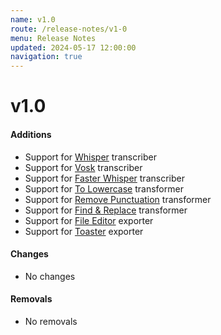 ```yaml
---
name: v1.0
route: /release-notes/v1-0
menu: Release Notes
updated: 2024-05-17 12:00:00
navigation: true
---
```


# v1.0

#### Additions

- Support for [Whisper](/transcribers/whisper) transcriber
- Support for [Vosk](/transcribers/vosk) transcriber
- Support for [Faster Whisper](/transcribers/faster-whisper) transcriber
- Support for [To Lowercase](/transformers/to-lowercase) transformer
- Support for [Remove Punctuation](/transformers/remove-punctuation) transformer
- Support for [Find & Replace](/transformers/find-replace) transformer
- Support for [File Editor](/exporters/file-editor) exporter
- Support for [Toaster](/exporters/toaster) exporter

#### Changes

- No changes

#### Removals

- No removals
